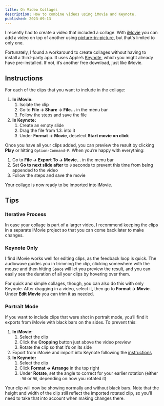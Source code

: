 ```yaml
---
title: On Video Collages
description: How to combine videos using iMovie and Keynote.
published: 2023-09-13
---
```


I recently had to create a video that included a collage. With [iMovie](https://apps.apple.com/app/imovie/id377298193) you can add a video on top of another using [picture-in-picture](https://support.apple.com/guide/imovie/create-a-picture-in-picture-effect-mova1aaa682b/mac), but that's limited to only one.

Fortunately, I found a workaround to create collages without having to install a third-party app. It uses Apple’s [Keynote](https://apps.apple.com/app/keynote/id361285480), which you might already have pre-installed. If not, it’s another free download, just like iMovie.

## Instructions

For each of the clips that you want to include in the collage:

1. **In iMovie:**
    1. Isolate the clip
    2. Go to **File → Share → File…** in the menu bar
    3. Follow the steps and save the file
2. **In Keynote:**
    1. Create an empty slide
    2. Drag the file from 1.3. into it
    3. Under **Format → Movie**, deselect **Start movie on click**

Once you have all your clips added, you can preview the result by clicking **Play** or hitting `Option-Command-P`. When you’re happy with everything:

1. Go to **File → Export To → Movie…** in the menu bar
2. Set **Go to next slide after** to `0` seconds to prevent this time from being appended to the video
3. Follow the steps and save the movie

Your collage is now ready to be imported into iMovie.

## Tips

### Iterative Process
In case your collage is part of a larger video, I recommend keeping the clips in a separate iMovie project so that you can come back later to make changes.

### Keynote Only
I find iMovie works well for editing clips, as the feedback loop is quick. The audiowave guides you in trimming the clip, clicking somewhere with the mouse and then hitting `Space` will let you preview the result, and you can easily see the duration of all your clips by hovering over them.

For quick and simple collages, though, you can also do this with only Keynote. After dragging in a video, select it, then go to **Format → Movie**. Under **Edit Movie** you can trim it as needed.

### Portrait Mode
If you want to include clips that were shot in portrait mode, you’ll find it exports from iMovie with black bars on the sides. To prevent this:

1. **In iMovie:**
    1. Select the clip
    2. Click the **Cropping** button just above the video preview
    3. Rotate the clip so that it’s on its side
2. Export from iMovie and import into Keynote following the [instructions](#instructions)
3. **In Keynote:**
    1. Select the clip
    2. Click **Format → Arrange** in the top right
    3. Under **Rotate**, set the angle to correct for your earlier rotation (either `-90` or `90`, depending on how you rotated it)

Your clip will now be showing normally and without black bars. Note that the height and width of the clip still reflect the imported rotated clip, so you’ll need to take that into account when making changes there.

